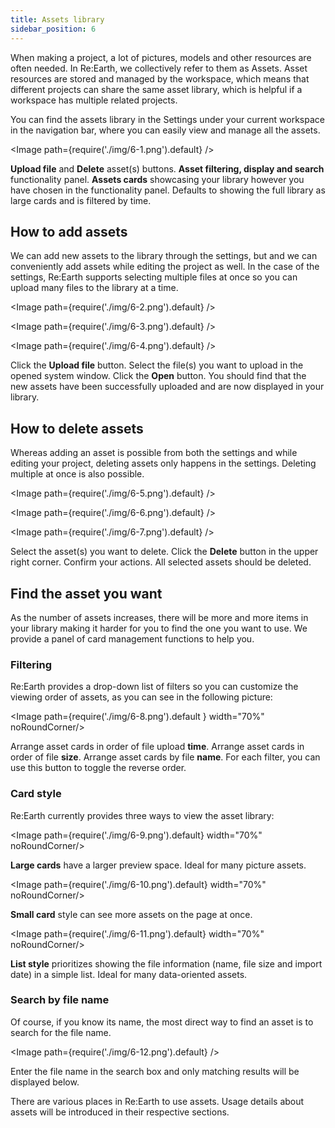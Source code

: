 ```yaml
---
title: Assets library
sidebar_position: 6
---
```


When making a project, a lot of pictures, models and other resources are often needed. In Re:Earth, we collectively refer to them as Assets. Asset resources are stored and managed by the workspace, which means that different projects can share the same asset library, which is helpful if a workspace has multiple related projects.

You can find the assets library in the Settings under your current workspace in the navigation bar, where you can easily view and manage all the assets.

<Image path={require('./img/6-1.png').default} />

<Order>
  <List>
    <strong>Upload file</strong> and <strong>Delete</strong> asset(s) buttons.
  </List>
  <List>
    <strong>Asset filtering, display and search</strong> functionality panel.
  </List>
  <List>
    <strong>Assets cards</strong> showcasing your library however you have chosen in the functionality panel. Defaults to showing the full library as large cards and is filtered by time.
  </List>
</Order>

## How to add assets

We can add new assets to the library through the settings, but and we can conveniently add assets while editing the project as well. In the case of the settings, Re:Earth supports selecting multiple files at once so you can upload many files to the library at a time.

<Image path={require('./img/6-2.png').default} />

<Image path={require('./img/6-3.png').default} />

<Image path={require('./img/6-4.png').default} />

<Order>
  <ListByNumber>
    Click the <strong>Upload file</strong> button.
  </ListByNumber>
  <ListByNumber>
    Select the file(s) you want to upload in the opened system window.
  </ListByNumber>
  <ListByNumber>
    Click the <strong>Open</strong> button.
  </ListByNumber>
  <ListByNumber>
    You should find that the new assets have been successfully uploaded and are now displayed in your library.
  </ListByNumber>
</Order>

## How to delete assets

Whereas adding an asset is possible from both the settings and while editing your project, deleting assets only happens in the settings. Deleting multiple at once is also possible.

<Image path={require('./img/6-5.png').default} />

<Image path={require('./img/6-6.png').default} />

<Image path={require('./img/6-7.png').default} />

<Order>
  <ListByNumber>
    Select the asset(s) you want to delete.
  </ListByNumber>
  <ListByNumber>
    Click the <strong>Delete</strong> button in the upper right corner.
  </ListByNumber>
  <ListByNumber>
    Confirm your actions.
  </ListByNumber>
  <ListByNumber>
    All selected assets should be deleted.
  </ListByNumber>
</Order>

## Find the asset you want

As the number of assets increases, there will be more and more items in your library making it harder for you to find the one you want to use. We provide a panel of card management functions to help you.

### Filtering

Re:Earth provides a drop-down list of filters so you can customize the viewing order of assets, as you can see in the following picture:

<Image path={require('./img/6-8.png').default } width="70%" noRoundCorner/>

<Order>
  <List>
    Arrange asset cards in order of file upload <strong>time</strong>.
  </List>
  <List>
    Arrange asset cards in order of file <strong>size</strong>.
  </List>
  <List>
    Arrange asset cards by file <strong>name</strong>.
  </List>
  <List>
    For each filter, you can use this button to toggle the reverse order.
  </List>
</Order>

### Card style

Re:Earth currently provides three ways to view the asset library:

<Image path={require('./img/6-9.png').default} width="70%" noRoundCorner/>

<Order start="4">
  <List>
    <strong>Large cards</strong> have a larger preview space. Ideal for many picture assets.
  </List>
</Order>

<Image path={require('./img/6-10.png').default} width="70%" noRoundCorner/>

<Order start="5">
  <List>
    <strong>Small card</strong> style can see more assets on the page at once.
  </List>
</Order>

<Image path={require('./img/6-11.png').default}  width="70%" noRoundCorner/>

<Order start="6">
  <List>
    <strong>List style</strong> prioritizes showing the file information (name, file size and import date) in a simple list. Ideal for many data-oriented assets.
  </List>
</Order>

### Search by file name

Of course, if you know its name, the most direct way to find an asset is to search for the file name.

<Image path={require('./img/6-12.png').default} />

<Order start="7">
  <List>
    Enter the file name in the search box and only matching results will be displayed below.
  </List>
</Order>

There are various places in Re:Earth to use assets. Usage details about assets will be introduced in their respective sections.
